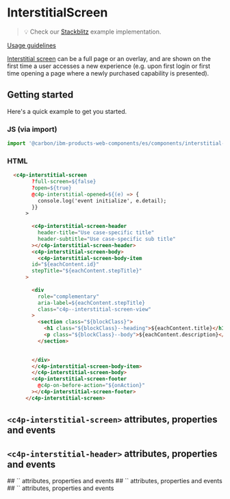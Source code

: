 
<Meta of={interstitialStories} />

# InterstitialScreen

> 💡 Check our
> [Stackblitz](https://stackblitz.com/github/carbon-design-system/ibm-products/tree/main/packages/ibm-products-web-components/examples/interstitial-screen)
> example implementation.

[Usage guidelines](https://pages.github.ibm.com/carbon/ibm-products/components/onboarding/interstitial-screen/usage)


[Interstitial screen](https://pages.github.ibm.com/carbon/ibm-products/components/onboarding/interstitial-screen/usage)
can be a full page or an overlay, and are shown on the first time a user
accesses a new experience (e.g. upon first login or first time opening a page
where a newly purchased capability is presented).

## Getting started

Here's a quick example to get you started.

### JS (via import)

```javascript
import '@carbon/ibm-products-web-components/es/components/interstitial-screen/index.js';
```


### HTML

```html
  <c4p-interstitial-screen
        ?full-screen=${false}
        ?open=${true}
        @c4p-interstitial-opened=${(e) => {
          console.log('event initialize', e.detail);
        }}
      >
      
        <c4p-interstitial-screen-header
          header-title="Use case-specific title"
          header-subtitle="Use case-specific sub title"
        ></c4p-interstitial-screen-header>
        <c4p-interstitial-screen-body>
          <c4p-interstitial-screen-body-item
        id="${eachContent.id}"
        stepTitle="${eachContent.stepTitle}"
      >
       
        <div
          role="complementary"
          aria-label=${eachContent.stepTitle}
          class="c4p--interstitial-screen-view"
        >
          <section class="${blockClass}">
            <h1 class="${blockClass}--heading">${eachContent.title}</h1>
            <p class="${blockClass}--body">${eachContent.description}</p>
          </section>

         
        </div>
        </c4p-interstitial-screen-body-item>
        </c4p-interstitial-screen-body>
        <c4p-interstitial-screen-footer
          @c4p-on-before-action="${onAction}"
        ></c4p-interstitial-screen-footer>
      </c4p-interstitial-screen>


```

## `<c4p-interstitial-screen>` attributes, properties and events

<ArgTypes of="c4p-interstitial-screen" />

## `<c4p-interstitial-header>` attributes, properties and events

<ArgTypes of="c4p-interstitial-screen-header" />
## `<c4p-interstitial-screen-body>` attributes, properties and events

<ArgTypes of="c4p-interstitial-screen-body" />
## `<c4p-interstitial-screen-body-item>` attributes, properties and events

<ArgTypes of="c4p-interstitial-screen-body-item" />
## `<c4p-interstitial-screen-footer>` attributes, properties and events

<ArgTypes of="c4p-interstitial-screen-footer" />




